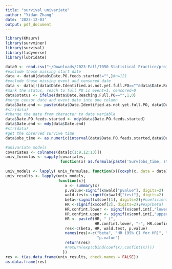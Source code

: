 ```yaml
---
title: "survival univariate"
author: "Yidan Zhang"
date: '2023-12-03'
output: pdf_document
---
```


```r
library(KMsurv)
library(survminer)
library(survival)
library(tidyverse)
library(lubridate)
```


```r
data0 <- read.csv("~/Downloads/2023-Fall/7050 Statistical Practice/project collaborative/NNNS_score_data.csv", header=TRUE)#n=129
#exclude those missing start date 
data <- data0[data0$Date.PO.feeds.started!="",]#n=121
#exclude those missing event and censored date
data <- data[!(data$Date.Identified.as.not.yet.full.PO==""&data$Date.Reaching.Full.PO==""),]#n=118
#mark the status, reach to full PO is event=1, censored=0
data$status <- ifelse(data$Date.Reaching.Full.PO=="",1,0)
#merge censor date and event date into one column
data$Date.end <- paste(data$Date.Identified.as.not.yet.full.PO, data$Date.Reaching.Full.PO)
#str(data)
#change the date from character to date variable
data$Date.PO.feeds.started <- mdy(data$Date.PO.feeds.started)
data$Date.end <- mdy(data$Date.end)
#str(data)
#get the observed survive time
data$obs_time <- as.numeric(interval(data$Date.PO.feeds.started,data$Date.end),"days")
```

```r
#univariate models
covariates <- colnames(data[c(1:9,12:13)])
univ_formulas <- sapply(covariates,
                        function(x) as.formula(paste('Surv(obs_time, status)~', x)))
                        
univ_models <- lapply( univ_formulas, function(x){coxph(x, data = data)})
univ_results <- lapply(univ_models,
                       function(x){ 
                          x <- summary(x)
                          p.value<-signif(x$wald["pvalue"], digits=2)
                          wald.test<-signif(x$wald["test"], digits=2)
                          beta<-signif(x$coef[1], digits=2);#coeficient beta
                          HR <-signif(x$coef[2], digits=2);#exp(beta)
                          HR.confint.lower <- signif(x$conf.int[,"lower .95"], 2)
                          HR.confint.upper <- signif(x$conf.int[,"upper .95"],2)
                          HR <- paste0(HR, " (", 
                                       HR.confint.lower, "-", HR.confint.upper, ")")
                          res<-c(beta, HR, wald.test, p.value)
                          names(res)<-c("beta", "HR (95% CI for HR)", "wald.test", 
                                        "p.value")
                          return(res)
                          #return(exp(cbind(coef(x),confint(x))))
                         })
res <- t(as.data.frame(univ_results, check.names = FALSE))
as.data.frame(res)
```

